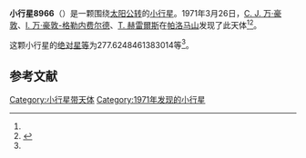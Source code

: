 {{Infobox planet
| bgcolour = #FFFFC0
| name = 8966 Hortulana
| symbol = 
| image = 
| caption = 
| discovery = yes
| discovery_ref = 
| discoverer = [[C._J._万·豪敦|C. J. 万·豪敦]]、[[I._万·豪敦-格勒内费尔德|I. 万·豪敦-格勒内费尔德]]、[[T._赫雷爾斯|T. 赫雷爾斯]]
| discovery_site = [[帕洛马山|帕洛马山]] 
| discovered = 1971年3月26日
| designations = yes
| mp_name = 
| named_after = 
| alt_names = 3287 T-1/ 1954 CJ / 1990 TZ7
| mp_category = [[主带小行星|主带小行星]]
| orbit_ref = <ref name="a">[http://ssd.jpl.nasa.gov/sbdb.cgi?sstr=8966 8966 Hortulana] {{Wayback|url=http://ssd.jpl.nasa.gov/sbdb.cgi?sstr=8966 |date=20140922165127 }}，小行星數據庫瀏覽器（JPL Small-Body Database Browser）－[[美国国家航空航天局|美国国家航空航天局]]喷气推进实验室</ref>
| epoch = 2456400.5 (2013年4月18日更新)
| aphelion = {{convert|3.485490582845664|AU|km|3|abbr=on|lk=out}}
| perihelion = {{convert|2.631464410032602|AU|km|3|abbr=on}}
| semimajor = {{convert|3.058477496439133|AU|km|3|abbr=on}}
| eccentricity = 0.139616226
| period = 1953.693182 [[日|日]]<br />5.35[[儒略年|儒略年]]
| avg_speed = 
| inclination = .7037125365900028
| asc_node = 214.9453447246143
| mean_anomaly = 
| arg_peri = 277.6248461383014
| satellites = 
| physical_characteristics = yes
| dimensions = 
| mass = 
| density = 
| surface_grav = 
| escape_velocity = 
| sidereal_day = 
| axial_tilt = 
| pole_ecliptic_lat = 
| pole_ecliptic_lon = 
| albedo = 
| temperatures= 
| temp_name1 = 
| mean_temp_1 = 
| max_temp_1 = 
| temp_name2 = 
| max_temp_2 = 
| spectral_type = 
| abs_magnitude = 277.6248461383014
}}

'''小行星8966'''（{{lang-en|8966 Hortulana}}）是一颗围绕[[太阳|太阳]][[公转|公转]]的[[小行星|小行星]]。1971年3月26日，[[C._J._万·豪敦|C. J. 万·豪敦]]、[[I._万·豪敦-格勒内费尔德|I. 万·豪敦-格勒内费尔德]]、[[T._赫雷爾斯|T. 赫雷爾斯]]在[[帕洛马山|帕洛马山]]发现了此天体<ref name="a" /><ref>{{cite news|title=小行星列表|url=http://cfa-www.harvard.edu/iau/lists/NumberedMPs.txt|accessdate=2013-07-08|newspaper=哈佛大学|archive-date=2008-05-17|archive-url=https://web.archive.org/web/20080517010638/http://cfa-www.harvard.edu/iau/lists/NumberedMPs.txt|dead-url=no}}</ref>。

这颗小行星的[[绝对星等|绝对星等]]为277.6248461383014等<ref name="a" />。

==参考文献==
{{reflist}}
{{Minor Planet Number|[[小行星8965|小行星8965]]|[[小行星8967|小行星8967]]}}

{{小天体}}

[[Category:小行星带天体|Category:小行星带天体]]
[[Category:1971年发现的小行星|Category:1971年发现的小行星]]

{{asteroid-stub}}